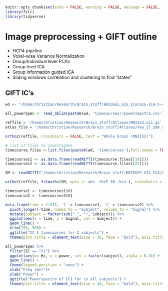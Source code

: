 
```r
knitr::opts_chunk$set(echo = FALSE, warning = FALSE, message = FALSE, include = TRUE)
library(fslr)
library(tidyverse)
```

# Image preprocessing + GIFT outline      
- HCP4 pipeline   
- Voxel-wise Variance Normalization  
- Group/Individual level PCA's  
- Group level ICA  
- Group information guided ICA   
- Sliding windows correlation and clustering to find "states"  

## GIFT IC's 
```r
wd <- "/home/christian/Research/Brain_stuff/BRIDGES_GIG_ICA/GIG-ICA-5-updated-GIFT/"

all_powerspec <- read_delim(paste0(wd, 'timecourses//powersepctra.csv'), delim = ",")

reffile = '/home/christian/Research/Brain_stuff/Atlases/MNI152.nii.gz'
atlas_file = '/home/christian/Research/Brain_stuff/Atlases/Yeo_17_2mm_mni152.nii.gz'

ortho2(reffile, crosshairs = FALSE, text = "Whole brain (MNI152)")

# list of files to investigate
timecourse.files <-list.files(paste0(wd, 'timecourses'),full.names = TRUE)

timecourses1 <- as.data.frame(readNIfTI(timecourse.files[[18]]))
timecourses2 <- as.data.frame(readNIfTI(timecourse.files[[25]]))

SM <- readNIfTI("/home/christian/Research/Brain_stuff/BRIDGES_GIG_ICA/GIG-ICA-5-updated-GIFT/thresh50/SMs/IC_1.nii.gz")

ortho2(reffile, fslmaths(SM, opts ='-abs -thrP 50 -bin'), crosshairs = FALSE, text= "IC1 ('SomMotor B') \n over MNI 152")

timecourse1 <- timecourses1$V1
timecourse2 <- timecourses2$V1

data.frame(time = 1:912, `1` = timecourse1, `2` = timecourse2) %>%
  pivot_longer(-time, names_to = "Subject", values_to = "Signal") %>%
  mutate(Subject = factor(sub(".", "", Subject))) %>%
  ggplot(aes(x = time, y = Signal, col = Subject)) +
  geom_line() + 
  xlim(250, 500) +
  ggtitle("IC 1 timecourses for 2 subjects") +
  theme(plot.title = element_text(size = 30, face = "bold"), axis.title = element_text(size = 35))

all_powerspec %>%
  filter(IC == "V1") %>%
  ggplot(aes(x= Hz, y = power, col = factor(subject), alpha = 0.3)) +
  geom_line() +
  theme(legend.position = "none") +
  xlab("Freq (Hz)")+
  ylab("Power") +
  ggtitle("Powerspectra of IC1 for \n all subjects") +
  theme(plot.title = element_text(size = 30, face = "bold"), axis.title = element_text(size = 35))
```


